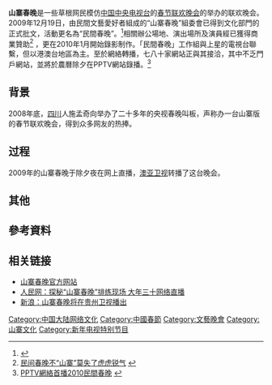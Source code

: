 '''山寨春晚'''是一些草根网民模仿[[中国中央电视台|中国中央电视台]]的[[春节联欢晚会|春节联欢晚会]]的举办的联欢晚会。2009年12月19日，由民間文藝愛好者組成的“山寨春晚”組委會已得到文化部門的正式批文，活動更名為“民間春晚”。<ref>{{cite web|url=http://www.chinareviewnews.com/doc/7_0_101172584_1.html|title=民間春晚不再“山寨”已獲正式批文}}</ref>相關辦公場地、演出場所及演員經已獲得商業贊助<ref>[http://zjc.zjol.com.cn/05zjc/system/2009/12/20/016164451.shtml 民间春晚不“山寨”莫失了虎虎锐气] {{webarchive|url=https://web.archive.org/web/20091223103913/http://zjc.zjol.com.cn/05zjc/system/2009/12/20/016164451.shtml |date=2009-12-23 }}</ref>
，更在2010年1月開始錄影制作。「民間春晚」工作組與上星的電視台聯繫，但以港澳台地區為主。至於網絡轉播，七八十家網站正與其接洽，其中不乏門戶網站，並將於農曆除夕在PPTV網站錄播。<ref>[http://www.aastocks.com.cn/News/2010/2/11/d9a563db-962d-47da-824a-2ce217c3cbbc.shtml PPTV網絡首播2010民間春晚] {{webarchive|url=https://web.archive.org/web/20160304232441/http://www.aastocks.com.cn/News/2010/2/11/d9a563db-962d-47da-824a-2ce217c3cbbc.shtml |date=2016-03-04 }}</ref>

==背景==
2008年底，[[四川|四川]]人施孟奇向举办了二十多年的央视春晚叫板，声称办一台山寨版的春节联欢晚会，得到众多网友的热捧。

==过程==
2009年的山寨春晚于除夕夜在网上直播，[[澳亚卫视|澳亚卫视]]转播了这台晚会。

==其他==
{{fact|在2009年春节期间，山寨春晚的网址<nowiki>http://www.ccstv.net/</nowiki>遭[[腾讯QQ|腾讯QQ]][[屏蔽|屏蔽]]，[[腾讯|腾讯]]的理由为“不良网址”。}}

==參考資料==
<references/>

==相关链接==
*[https://web.archive.org/web/20081217005152/http://www.ccstv.net/ 山寨春晚官方网站]
*[http://ent.people.com.cn/GB/42075/81374/8706737.html 人民网：探秘“山寨春晚”排练现场 大年三十网络直播] {{Wayback|url=http://ent.people.com.cn/GB/42075/81374/8706737.html |date=20090202104840 }}
*[http://news.sina.com.cn/s/2008-12-18/132016874112.shtml 新浪：山寨春晚将在贵州卫视播出] {{Wayback|url=http://news.sina.com.cn/s/2008-12-18/132016874112.shtml |date=20081224025448 }}

{{中国文化小作品}}

[[Category:中国大陆网络文化|Category:中国大陆网络文化]]
[[Category:中國春節|Category:中國春節]]
[[Category:文藝晚會|Category:文藝晚會]]
[[Category:山寨文化|Category:山寨文化]]
[[Category:新年电视特别节目|Category:新年电视特别节目]]